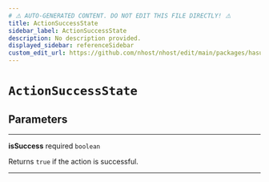 ```yaml
---
# ⚠️ AUTO-GENERATED CONTENT. DO NOT EDIT THIS FILE DIRECTLY! ⚠️
title: ActionSuccessState
sidebar_label: ActionSuccessState
description: No description provided.
displayed_sidebar: referenceSidebar
custom_edit_url: https://github.com/nhost/nhost/edit/main/packages/hasura-auth-js/src/promises/types.ts#L20
---
```


# `ActionSuccessState`

## Parameters

---

**<span className="parameter-name">isSuccess</span>** <span className="optional-status">required</span> <code>boolean</code>

Returns `true` if the action is successful.

---
